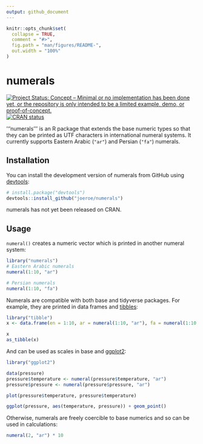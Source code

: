 ```yaml
---
output: github_document
---
```


<!-- README.md is generated from README.Rmd. Please edit that file -->

```r
knitr::opts_chunk$set(
  collapse = TRUE,
  comment = "#>",
  fig.path = "man/figures/README-",
  out.width = "100%"
)
```

# numerals

<!-- badges: start -->
[![Project Status: Concept – Minimal or no implementation has been done yet, or the repository is only intended to be a limited example, demo, or proof-of-concept.](https://www.repostatus.org/badges/latest/concept.svg)](https://www.repostatus.org/#concept)
[![CRAN status](https://www.r-pkg.org/badges/version/numerals)](https://CRAN.R-project.org/package=numerals)
<!-- badges: end -->

'''numerals''' is an R package that extends the base numeric types so that they can be printed as UTF characters in international numeral systems. 
It currently supports Eastern Arabic (`"ar"`) and Persian (`"fa"`) numerals.

## Installation

You can install the development version of numerals from GitHub using [devtools](https://devtools.r-lib.org/):

```r
# install.package("devtools")
devtools::install_github("joeroe/numerals")
```

numerals has not yet been released on CRAN.

<!--
You can install the released version of numerals from [CRAN](https://CRAN.R-project.org) with:

``` r
install.packages("numerals")
```
-->

## Usage

`numeral()` creates a numeric vector which is printed in another numeral system:

```r
library("numerals")
# Eastern Arabic numerals
numeral(1:10, "ar")

# Persian numerals
numeral(1:10, "fa")
```

Numerals are compatible with both base and tidyverse packages.
For example, they are printed in data frames and [tibbles](https://tibble.tidyverse.org/):

```r
library("tibble")
x <- data.frame(en = 1:10, ar = numeral(1:10, "ar"), fa = numeral(1:10, "ar"))

x
as_tibble(x)
```

And can be used as scales in base and [ggplot2](https://ggplot2.tidyverse.org/):

```r
library("ggplot2")

data(pressure)
pressure$temperature <- numeral(pressure$temperature, "ar")
pressure$pressure <- numeral(pressure$pressure, "ar")

plot(pressure$temperature, pressure$temperature)

ggplot(pressure, aes(temperature, pressure)) + geom_point()
```

Otherwise, numerals are freely coercible to base numerics and so can be used in calculations:

```r
numeral(2, "ar") * 10
```
